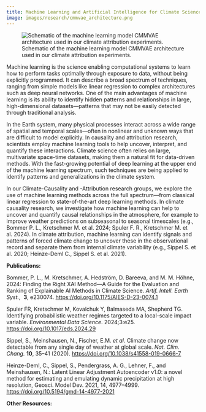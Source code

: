 ```yaml
---
title: Machine Learning and Artificial Intelligence for Climate Science
image: images/research/cmmvae_architecture.png
---
```



![Schematic of the machine learning model CMMVAE architecture used in our climate attribution experiments.](/images/research/cmmvae_architecture.png)

Machine learning is the science enabling computational systems to learn how to perform tasks optimally through exposure to data, without being explicitly programmed. It can describe a broad spectrum of techniques, ranging from simple models like linear regression to complex architectures such as deep neural networks. One of the main advantages of machine learning is its ability to identify hidden patterns and relationships in large, high-dimensional datasets—patterns that may not be easily detected through traditional analysis.

In the Earth system, many physical processes interact across a wide range of spatial and temporal scales—often in nonlinear and unknown ways that are difficult to model explicitly. In causality and attribution research, scientists employ machine learning tools to help uncover, interpret, and quantify these interactions. Climate science often relies on large, multivariate space-time datasets, making them a natural fit for data-driven methods. With the fast-growing potential of deep learning at the upper end of the machine learning spectrum, such techniques are being applied to identify patterns and generalizations in the climate system.

In our Climate-Causality and -Attribution research groups, we explore the use of machine learning methods across the full spectrum—from classical linear regression to state-of-the-art deep learning methods. In climate causality research, we investigate how machine learning can help to uncover and quantify causal relationships in the atmosphere, for example to improve weather predictions on subseasonal to seasonal timescales (e.g., Bommer P. L., Kretschmer M. et al. 2024; Spuler F. R., Kretschmer M. et al. 2024). In climate attribution, machine learning can identify signals and patterns of forced climate change to uncover these in the observational record and separate them from internal climate variability (e.g., Sippel S. et al. 2020; Heinze-Deml C., Sippel S. et al. 2021).

**Publications:**

Bommer, P. L., M. Kretschmer, A. Hedström, D. Bareeva, and M. M. Höhne, 2024: Finding the Right XAI Method—A Guide for the Evaluation and Ranking of Explainable AI Methods in Climate Science. *Artif. Intell. Earth Syst.*,  **3**, e230074. [https://doi.org/10.1175/AIES-D-23-0074.1](https://doi.org/10.1175/AIES-D-23-0074.1)

Spuler FR, Kretschmer M, Kovalchuk Y, Balmaseda MA, Shepherd TG. Identifying probabilistic weather regimes targeted to a local-scale impact variable. *Environmental Data Science*. 2024;3:e25. [https://doi.org/10.1017/eds.2024.29](https://doi.org/10.1017/eds.2024.29)

Sippel, S., Meinshausen, N., Fischer, E.M. *et al.* Climate change now detectable from any single day of weather at global scale. *Nat. Clim. Chang.* **10**, 35–41 (2020). [https://doi.org/10.1038/s41558-019-0666-7](https://doi.org/10.1038/s41558-019-0666-7)

Heinze-Deml, C., Sippel, S., Pendergrass, A. G., Lehner, F., and Meinshausen, N.: Latent Linear Adjustment Autoencoder v1.0: a novel method for estimating and emulating dynamic precipitation at high resolution, Geosci. Model Dev. 2021, 14, 4977–4999. [https://doi.org/10.5194/gmd-14-4977-2021](https://doi.org/10.5194/gmd-14-4977-2021)


**Other Resources:**